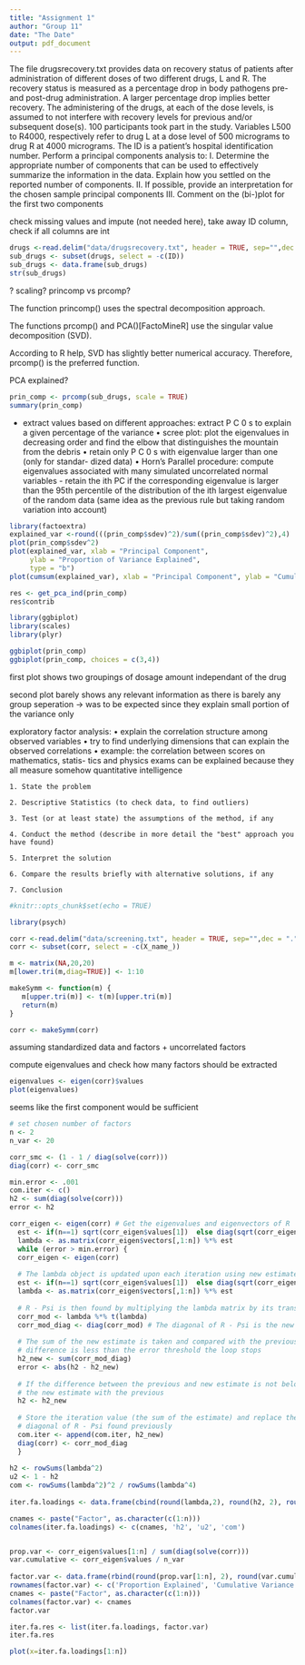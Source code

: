```yaml
---
title: "Assignment 1"
author: "Group 11"
date: "The Date"
output: pdf_document
---
```


\section{1. Problem Statement: PCA}
The file drugsrecovery.txt provides data on recovery status of patients after administration of different doses of two different drugs, L and R. The recovery status is measured as a percentage drop in body pathogens pre- and post-drug administration. A larger percentage drop implies better recovery. The administering of the drugs, at each of the dose levels, is assumed to not interfere with recovery levels for previous and/or subsequent dose(s).  100 participants took part in the study. Variables L500 to R4000, respectively refer to drug L at a dose level of 500 micrograms to drug R at 4000 micrograms. The ID is a patient’s hospital identification number. Perform a principal components analysis to:
    I. Determine the appropriate number of components that can be used to effectively summarize the information in the data. Explain how you settled on the reported number of components.
    II. If possible, provide an interpretation for the chosen sample principal components
    III. Comment on the (bi-)plot for the first two components


\section{2. Descriptive Statistics}

check missing values and impute (not needed here), take away ID column, check if all columns are int


```r
drugs <-read.delim("data/drugsrecovery.txt", header = TRUE, sep="",dec = ".")
sub_drugs <- subset(drugs, select = -c(ID)) 
sub_drugs <- data.frame(sub_drugs)
str(sub_drugs)

```
\section{2. Assumptions}

? scaling? 
princomp vs prcomp? 



The function princomp() uses the spectral decomposition approach.

The functions prcomp() and PCA()[FactoMineR] use the singular value decomposition (SVD).

According to R help, SVD has slightly better numerical accuracy. Therefore, prcomp() is the preferred function.




\section{3. Method}

PCA explained?
```r

prin_comp <- prcomp(sub_drugs, scale = TRUE)
summary(prin_comp)
```


- extract values based on different approaches:
extract P C 0 s to explain a given percentage of the variance
• scree plot: plot the eigenvalues in decreasing order and find the
elbow that distinguishes the mountain from the debris
• retain only P C 0 s with eigenvalue larger than one (only for standar-
dized data)
• Horn’s Parallel procedure: compute eigenvalues associated with
many simulated uncorrelated normal variables - retain the ith PC
if the corresponding eigenvalue is larger than the 95th percentile
of the distribution of the ith largest eigenvalue of the random
data (same idea as the previous rule but taking random variation
into account) 

```r
library(factoextra)
explained_var <-round(((prin_comp$sdev)^2)/sum((prin_comp$sdev)^2),4)
plot(prin_comp$sdev^2)
plot(explained_var, xlab = "Principal Component",
     ylab = "Proportion of Variance Explained",
     type = "b")
plot(cumsum(explained_var), xlab = "Principal Component", ylab = "Cumulative Variance", type="b")

res <- get_pca_ind(prin_comp)
res$contrib

```
\section{4. Interpretation}
```r
library(ggbiplot)
library(scales)
library(plyr)

ggbiplot(prin_comp)
ggbiplot(prin_comp, choices = c(3,4))

```

first plot shows two groupings of dosage amount independant of the drug

second plot barely shows any relevant information as there is barely any group seperation
-> was to be expected since they explain small portion of the variance only 


\section{1. Problem Statement Task 2:} 
exploratory factor analysis:
• explain the correlation structure among observed variables
• try to find underlying dimensions that can explain the observed
correlations
• example: the correlation between scores on mathematics, statis-
tics and physics exams can be explained because they all measure
somehow quantitative intelligence

```
1. State the problem

2. Descriptive Statistics (to check data, to find outliers)

3. Test (or at least state) the assumptions of the method, if any

4. Conduct the method (describe in more detail the "best" approach you have found)

5. Interpret the solution

6. Compare the results briefly with alternative solutions, if any

7. Conclusion
```

```r
#knitr::opts_chunk$set(echo = TRUE)
```


\section{Descriptive Statistics}
```r
library(psych)

corr <-read.delim("data/screening.txt", header = TRUE, sep="",dec = ".", skipNul = FALSE)
corr <- subset(corr, select = -c(X_name_)) 

m <- matrix(NA,20,20)
m[lower.tri(m,diag=TRUE)] <- 1:10

makeSymm <- function(m) {
   m[upper.tri(m)] <- t(m)[upper.tri(m)]
   return(m)
}

corr <- makeSymm(corr)
```


\section{Assumptions of Methods}
assuming standardized data and factors + uncorrelated factors

\section{Method}

compute eigenvalues and check how many factors should be extracted
```r
eigenvalues <- eigen(corr)$values
plot(eigenvalues)

```
seems like the first component would be sufficient

```r
# set chosen number of factors
n <- 2
n_var <- 20

corr_smc <- (1 - 1 / diag(solve(corr)))
diag(corr) <- corr_smc

min.error <- .001
com.iter <- c()
h2 <- sum(diag(solve(corr)))
error <- h2

corr_eigen <- eigen(corr) # Get the eigenvalues and eigenvectors of R
  est <- if(n==1) sqrt(corr_eigen$values[1])  else diag(sqrt(corr_eigen$values[1:n]))
  lambda <- as.matrix(corr_eigen$vectors[,1:n]) %*% est
  while (error > min.error) {
  corr_eigen <- eigen(corr) 
   
  # The lambda object is updated upon each iteration using new estimates of the communality
  est <- if(n==1) sqrt(corr_eigen$values[1])  else diag(sqrt(corr_eigen$values[1:n]))
  lambda <- as.matrix(corr_eigen$vectors[,1:n]) %*% est
   
  # R - Psi is then found by multiplying the lambda matrix by its transpose
  corr_mod <- lambda %*% t(lambda)
  corr_mod_diag <- diag(corr_mod) # The diagonal of R - Psi is the new communality estimate
   
  # The sum of the new estimate is taken and compared with the previous estimate. If the
  # difference is less than the error threshold the loop stops
  h2_new <- sum(corr_mod_diag) 
  error <- abs(h2 - h2_new)
   
  # If the difference between the previous and new estimate is not below the threshold, replace
  # the new estimate with the previous
  h2 <- h2_new
   
  # Store the iteration value (the sum of the estimate) and replace the diagonal of R with the
  # diagonal of R - Psi found previously
  com.iter <- append(com.iter, h2_new)
  diag(corr) <- corr_mod_diag
  }
  
h2 <- rowSums(lambda^2)
u2 <- 1 - h2
com <- rowSums(lambda^2)^2 / rowSums(lambda^4)
 
iter.fa.loadings <- data.frame(cbind(round(lambda,2), round(h2, 2), round(u2, 3), round(com, 2)))

cnames <- paste("Factor", as.character(c(1:n)))
colnames(iter.fa.loadings) <- c(cnames, 'h2', 'u2', 'com')


prop.var <- corr_eigen$values[1:n] / sum(diag(solve(corr)))
var.cumulative <- corr_eigen$values / n_var
 
factor.var <- data.frame(rbind(round(prop.var[1:n], 2), round(var.cumulative[1:n], 2)))
rownames(factor.var) <- c('Proportion Explained', 'Cumulative Variance')
cnames <- paste("Factor", as.character(c(1:n)))
colnames(factor.var) <- cnames 
factor.var

iter.fa.res <- list(iter.fa.loadings, factor.var)
iter.fa.res

plot(x=iter.fa.loadings[1:n])

```


\section{5. Interpretation of Solution}


